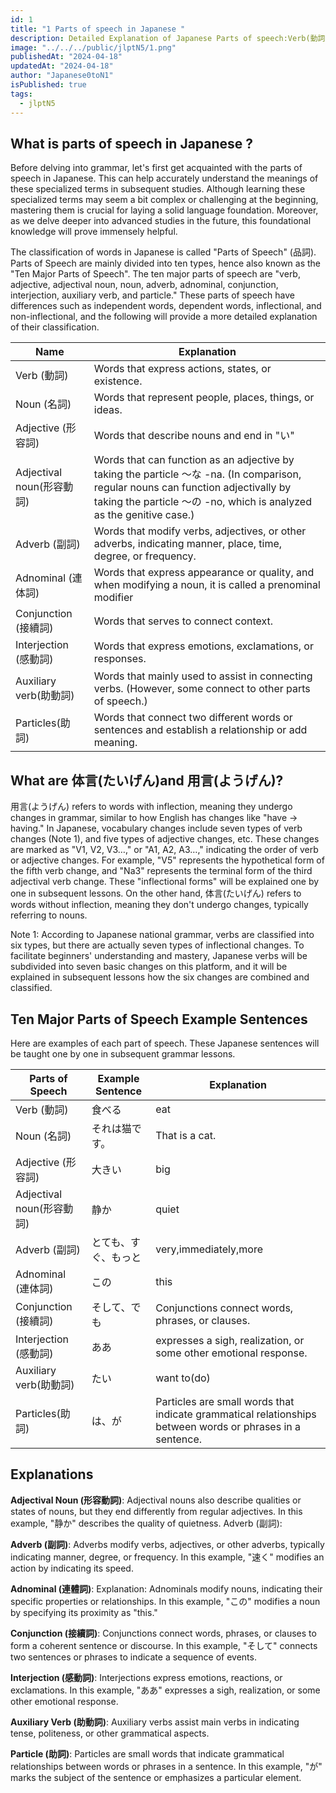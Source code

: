 ```yaml
---
id: 1
title: "1 Parts of speech in Japanese "
description: Detailed Explanation of Japanese Parts of speech:Verb(動詞)Noun(名詞)Adjective(形容詞)Adjectival noun(形容動詞)Adverb(副詞)Adnominal(連体詞)Conjunction(接續詞)Conjunction(接續詞)Interjection(感動詞)Auxiliary verb(助動詞)Particles(助詞)
image: "../../../public/jlptN5/1.png"
publishedAt: "2024-04-18"
updatedAt: "2024-04-18"
author: "Japanese0toN1"
isPublished: true
tags:
  - jlptN5
---
```


## What is parts of speech in Japanese ?

Before delving into grammar, let's first get acquainted with the parts of speech in Japanese. This can help accurately understand the meanings of these specialized terms in subsequent studies. Although learning these specialized terms may seem a bit complex or challenging at the beginning, mastering them is crucial for laying a solid language foundation. Moreover, as we delve deeper into advanced studies in the future, this foundational knowledge will prove immensely helpful.

The classification of words in Japanese is called "Parts of Speech" (品詞). Parts of Speech are mainly divided into ten types, hence also known as the "Ten Major Parts of Speech". The ten major parts of speech are "verb, adjective, adjectival noun, noun, adverb, adnominal, conjunction, interjection, auxiliary verb, and particle." These parts of speech have differences such as independent words, dependent words, inflectional, and non-inflectional, and the following will provide a more detailed explanation of their classification.

<table className="table-auto text-center xl:text-2xlxl md:text-xl text-base  font-bold w-full brightness-130">
  <thead>
    <tr>
      <th>Name</th>
      <th>Explanation</th>
    </tr>
  </thead>
  <tbody className="text-center xl:text-2xl md:text-xl text-base font-bold">
    <tr>
      <td>Verb (動詞)</td>
      <td>Words that express actions, states, or existence.</td>
    </tr>
    <tr>
      <td>Noun (名詞)</td>
      <td>Words that represent people, places, things, or ideas.</td>
    </tr>
    <tr>
      <td>Adjective (形容詞)</td>
      <td>Words that describe nouns and end in "い"</td>
    </tr>
    <tr>
      <td>Adjectival noun(形容動詞)</td>
      <td>
        Words that can function as an adjective by taking the particle 〜な -na.
        (In comparison, regular nouns can function adjectivally by taking the
        particle 〜の -no, which is analyzed as the genitive case.)
      </td>
    </tr>
    <tr>
      <td>Adverb (副詞)</td>
      <td>
        Words that modify verbs, adjectives, or other adverbs, indicating
        manner, place, time, degree, or frequency.
      </td>
    </tr>
    <tr>
      <td>Adnominal (連体詞)</td>
      <td>
        Words that express appearance or quality, and when modifying a noun, it
        is called a prenominal modifier
      </td>
    </tr>
    <tr>
      <td>Conjunction (接續詞) </td>
      <td>Words that serves to connect context.</td>
    </tr>
    <tr>
      <td>Interjection (感動詞)</td>
      <td>Words that express emotions, exclamations, or responses.</td>
    </tr>
    <tr>
      <td>Auxiliary verb(助動詞)</td>
      <td>
        Words that mainly used to assist in connecting verbs. (However, some
        connect to other parts of speech.)
      </td>
    </tr>
    <tr>
      <td>Particles(助詞)</td>
      <td>
        Words that connect two different words or sentences and establish a
        relationship or add meaning.
      </td>
    </tr>
  </tbody>
</table>

<div className="col-span-7 col-start-4 h-auto w-full">
  <Myadtext />
</div>

## What are 体言(たいげん)and 用言(ようげん)?

用言(ようげん) refers to words with inflection, meaning they undergo changes in grammar, similar to how English has changes like "have → having." In Japanese, vocabulary changes include seven types of verb changes (Note 1), and five types of adjective changes, etc. These changes are marked as "V1, V2, V3…," or "A1, A2, A3…," indicating the order of verb or adjective changes. For example, "V5" represents the hypothetical form of the fifth verb change, and "Na3" represents the terminal form of the third adjectival verb change. These "inflectional forms" will be explained one by one in subsequent lessons. On the other hand, 体言(たいげん) refers to words without inflection, meaning they don't undergo changes, typically referring to nouns.

Note 1: According to Japanese national grammar, verbs are classified into six types, but there are actually seven types of inflectional changes. To facilitate beginners' understanding and mastery, Japanese verbs will be subdivided into seven basic changes on this platform, and it will be explained in subsequent lessons how the six changes are combined and classified.

## Ten Major Parts of Speech Example Sentences

Here are examples of each part of speech. These Japanese sentences will be taught one by one in subsequent grammar lessons.

<table className="table-auto text-center xl:text-2xl md:text-xl text-base font-bold w-full brightness-130">
  <thead>
    <tr>
      <th>Parts of Speech </th>
      <th>Example Sentence </th>
      <th> Explanation</th>
    </tr>
  </thead>
  <tbody className="text-center xl:text-2xl  md:text-xl text-base font-bold">
    <tr>
      <td>Verb (動詞)</td>
      <td>食べる</td>
      <td>eat </td>
    </tr>
    <tr>
      <td>Noun (名詞)</td>
      <td>
        それは<Spanred>猫</Spanred>です。
      </td>
      <td>That is a cat. </td>
    </tr>
    <tr>
      <td>Adjective (形容詞)</td>
      <td> 大きい</td>
      <td> big</td>
    </tr>
    <tr>
      <td>Adjectival noun(形容動詞)</td>
      <td>静か</td>
      <td>quiet</td>
    </tr>
    <tr>
      <td>Adverb (副詞)</td>
      <td>とても、すぐ、もっと</td>
      <td>very,immediately,more</td>
    </tr>
    <tr>
      <td>Adnominal (連体詞)</td>
      <td>この</td>
      <td>this</td>
    </tr>
    <tr>
      <td>Conjunction (接續詞) </td>
      <td>そして、でも </td>
      <td>Conjunctions connect words, phrases, or clauses. </td>
    </tr>
    <tr>
      <td>Interjection (感動詞)</td>
      <td>ああ</td>
      <td>expresses a sigh, realization, or some other emotional response.</td>
    </tr>
    <tr>
      <td>Auxiliary verb(助動詞)</td>
      <td>たい</td>
      <td>want to(do)</td>
    </tr>
    <tr>
      <td>Particles(助詞)</td>
      <td>は、が</td>
      <td>
        Particles are small words that indicate grammatical relationships
        between words or phrases in a sentence.
      </td>
    </tr>
  </tbody>
</table>

<div className="col-span-7 col-start-4 h-auto w-full">
  <MyadUnit />
</div>

## Explanations

**Adjectival Noun (形容動詞)**:
Adjectival nouns also describe qualities or states of nouns, but they end differently from regular adjectives. In this example, "静か" describes the quality of quietness.
Adverb (副詞):

**Adverb (副詞)**:
Adverbs modify verbs, adjectives, or other adverbs, typically indicating manner, degree, or frequency. In this example, "速く" modifies an action by indicating its speed.

**Adnominal (連體詞)**:
Explanation: Adnominals modify nouns, indicating their specific properties or relationships. In this example, "この" modifies a noun by specifying its proximity as "this."

**Conjunction (接續詞)**:
Conjunctions connect words, phrases, or clauses to form a coherent sentence or discourse. In this example, "そして" connects two sentences or phrases to indicate a sequence of events.

**Interjection (感動詞)**:
Interjections express emotions, reactions, or exclamations. In this example, "ああ" expresses a sigh, realization, or some other emotional response.

**Auxiliary Verb (助動詞)**:
Auxiliary verbs assist main verbs in indicating tense, politeness, or other grammatical aspects.

**Particle (助詞)**:
Particles are small words that indicate grammatical relationships between words or phrases in a sentence. In this example, "が" marks the subject of the sentence or emphasizes a particular element.
